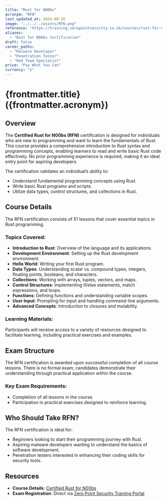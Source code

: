```yaml
---
title: "Rust for N00bs"
acronym: "RFN"
last_updated_at: 2024-09-26
image: "../../../assets/RFN.png"
reference: "https://training.zeropointsecurity.co.uk/courses/rust-for-n00bs"
aliases:
  - "Rust for N00bs Certification"
draft: false
career_paths:
  - "Malware Developer"
  - "Penetration Tester"
  - "Red Team Specialist"
price: "Pay What You Can"
currency: "£"
---
```


# {frontmatter.title} ({frontmatter.acronym})

## Overview

The **Certified Rust for N00bs (RFN)** certification is designed for individuals who are new to programming and want to
learn the fundamentals of Rust. This course provides a comprehensive introduction to Rust syntax and programming
concepts, enabling learners to read and write basic Rust code effectively. No prior programming experience is required,
making it an ideal entry point for aspiring developers.

The certification validates an individual’s ability to:

- Understand fundamental programming concepts using Rust.
- Write basic Rust programs and scripts.
- Utilize data types, control structures, and collections in Rust.

## Course Details

The RFN certification consists of 51 lessons that cover essential topics in Rust programming.

### Topics Covered:

- **Introduction to Rust**: Overview of the language and its applications.
- **Development Environment**: Setting up the Rust development environment.
- **Hello World**: Writing your first Rust program.
- **Data Types**: Understanding scalar vs. compound types, integers, floating points, booleans, and characters.
- **Collections**: Working with arrays, tuples, vectors, and maps.
- **Control Structures**: Implementing if/else statements, match expressions, and loops.
- **Functions**: Defining functions and understanding variable scopes.
- **User Input**: Prompting for input and handling command-line arguments.
- **Advanced Concepts**: Introduction to closures and mutability.

### Learning Materials:

Participants will receive access to a variety of resources designed to facilitate learning, including practical
exercises and examples.

## Exam Structure

The RFN certification is awarded upon successful completion of all course lessons. There is no formal exam; candidates
demonstrate their understanding through practical application within the course.

### Key Exam Requirements:

- Completion of all lessons in the course.
- Participation in practical exercises designed to reinforce learning.

## Who Should Take RFN?

The RFN certification is ideal for:

- Beginners looking to start their programming journey with Rust.
- Aspiring malware developers wanting to understand the basics of software development.
- Penetration testers interested in enhancing their coding skills for security tools.

## Resources

- **Course Details**: [Certified Rust for N00bs](https://training.zeropointsecurity.co.uk/courses/rust-for-n00bs)
- **Exam Registration**: Direct via [Zero Point Security Training Portal](https://training.zeropointsecurity.co.uk/)